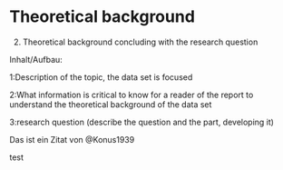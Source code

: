 # Theoretical background

2. Theoretical background concluding with the research question

Inhalt/Aufbau:

  1:Description of the topic, the data set is focused

  2:What information is critical to know for a reader of the report to understand the theoretical background of the data set

  3:research question (describe the question and the part, developing it)
  

Das ist ein Zitat von @Konus1939

test